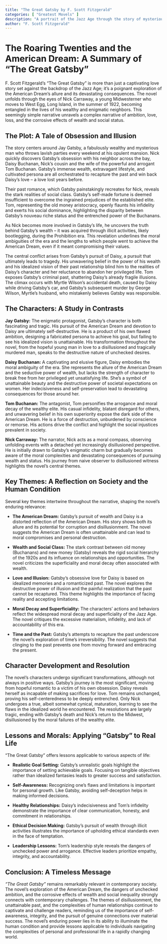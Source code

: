 ```yaml
---
title: "The Great Gatsby by F. Scott Fitzgerald"
categories: [ "Greatest Movels" ]
description: "A portrait of the Jazz Age through the story of mysterious millionaire Jay Gatsby and his obsession with Daisy Buchanan."
author: "F. Scott Fitzgerald"
---
```

# The Roaring Twenties and the American Dream: A Summary of "The Great Gatsby"

F. Scott Fitzgerald's "The Great Gatsby" is more than just a captivating love story set against the backdrop of the Jazz Age; it's a poignant exploration of the American Dream's allure and its devastating consequences.  The novel unfolds through the eyes of Nick Carraway, a young Midwesterner who moves to West Egg, Long Island, in the summer of 1922, becoming entangled in the lives of his wealthy and enigmatic neighbors.  This seemingly simple narrative unravels a complex narrative of ambition, love, loss, and the corrosive effects of wealth and social status.

## The Plot: A Tale of Obsession and Illusion

The story centers around Jay Gatsby, a fabulously wealthy and mysterious man who throws lavish parties every weekend at his opulent mansion. Nick quickly discovers Gatsby's obsession with his neighbor across the bay, Daisy Buchanan, Nick's cousin and the wife of the powerful and arrogant Tom Buchanan. Gatsby's immense wealth, extravagant lifestyle, and cultivated persona are all orchestrated to recapture the past and win back Daisy's love – a love lost years before.

Their past romance, which Gatsby painstakingly recreates for Nick, reveals the stark realities of social class.  Gatsby's self-made fortune is deemed insufficient to overcome the ingrained prejudices of the established elite.  Tom, representing the old money aristocracy, openly flaunts his infidelity and exerts his social dominance, highlighting the disparity between Gatsby's nouveau riche status and the entrenched power of the Buchanans.

As Nick becomes more involved in Gatsby's life, he uncovers the truth behind Gatsby's wealth – it was acquired through illicit activities, likely bootlegging, during the Prohibition era. This revelation underlines the moral ambiguities of the era and the lengths to which people went to achieve the American Dream, even if it meant compromising their values.

The central conflict arises from Gatsby's pursuit of Daisy, a pursuit that ultimately leads to tragedy. His unwavering belief in the power of his wealth and his idealized vision of their past relationship blind him to the realities of Daisy's character and her reluctance to abandon her privileged life. Tom exposes Gatsby's criminal past, shattering Daisy's already fragile illusions. The climax occurs with Myrtle Wilson's accidental death, caused by Daisy while driving Gatsby's car, and Gatsby's subsequent murder by George Wilson, Myrtle's husband, who mistakenly believes Gatsby was responsible.

## The Characters: A Study in Contrasts

**Jay Gatsby:** The enigmatic protagonist, Gatsby's character is both fascinating and tragic. His pursuit of the American Dream and devotion to Daisy are ultimately self-destructive. He is a product of his own flawed ambition, designing a fabricated persona to achieve his goal, but failing to see his idealized vision is unattainable. His transformation throughout the novel, from the hopeful young man in love to a disillusioned and tragically murdered man, speaks to the destructive nature of unchecked desires.

**Daisy Buchanan:** A captivating and elusive figure, Daisy embodies the moral ambiguity of the era. She represents the allure of the American Dream and the seductive power of wealth, but lacks the strength of character to break free from her privileged yet unsatisfying life.  She's a symbol of unattainable beauty and the destructive power of societal expectations on women.  Her indecisiveness and self-preservation lead to devastating consequences for those around her.

**Tom Buchanan:**  The antagonist, Tom personifies the arrogance and moral decay of the wealthy elite.  His casual infidelity, blatant disregard for others, and unwavering belief in his own superiority expose the dark side of the American Dream.  He is a force of destruction, unburdened by conscience or remorse.  His actions drive the conflict and highlight the social injustices prevalent in society.

**Nick Carraway:** The narrator, Nick acts as a moral compass, observing unfolding events with a detached yet increasingly disillusioned perspective. He is initially drawn to Gatsby's enigmatic charm but gradually becomes aware of the moral complexities and devastating consequences of pursuing wealth and status. His journey from naive observer to disillusioned witness highlights the novel's central themes.

## Key Themes: A Reflection on Society and the Human Condition

Several key themes intertwine throughout the narrative, shaping the novel's enduring relevance:

* **The American Dream:** Gatsby's pursuit of wealth and Daisy is a distorted reflection of the American Dream. His story shows both its allure and its potential for corruption and disillusionment. The novel suggests the American Dream is often unattainable and can lead to moral compromises and personal destruction.

* **Wealth and Social Class:** The stark contrast between old money (Buchanans) and new money (Gatsby) reveals the rigid social hierarchy of the 1920s and its influence on relationships and opportunities.  The novel criticizes the superficiality and moral decay often associated with wealth.

* **Love and Illusion:** Gatsby's obsessive love for Daisy is based on idealized memories and a romanticized past.  The novel explores the destructive power of illusion and the painful realization that the past cannot be recaptured.  This theme highlights the importance of facing reality and accepting limitations.

* **Moral Decay and Superficiality:** The characters' actions and behaviors reflect the widespread moral decay and superficiality of the Jazz Age. The novel critiques the excessive materialism, infidelity, and lack of accountability of this era.

* **Time and the Past:** Gatsby's attempts to recapture the past underscore the novel's exploration of time's irreversibility. The novel suggests that clinging to the past prevents one from moving forward and embracing the present.

## Character Development and Resolution

The novel's characters undergo significant transformations, although not always in positive ways.  Gatsby’s journey is the most significant, moving from hopeful romantic to a victim of his own obsession.  Daisy reveals herself as incapable of making sacrifices for love. Tom remains unchanged, proving his self-centeredness to be deeply entrenched. Only Nick undergoes a true, albeit somewhat cynical, maturation, learning to see the flaws in the idealized world he encountered.  The resolutions are largely tragic, ending with Gatsby's death and Nick's return to the Midwest, disillusioned by the moral failures of the wealthy elite.


## Lessons and Morals: Applying "Gatsby" to Real Life

"The Great Gatsby" offers lessons applicable to various aspects of life:

* **Realistic Goal Setting:** Gatsby's unrealistic goals highlight the importance of setting achievable goals.  Focusing on tangible objectives rather than idealized fantasies leads to greater success and satisfaction.

* **Self-Awareness:** Recognizing one's flaws and limitations is important for personal growth. Like Gatsby, avoiding self-deception helps in making informed decisions.

* **Healthy Relationships:** Daisy's indecisiveness and Tom's infidelity demonstrate the importance of clear communication, honesty, and commitment in relationships.

* **Ethical Decision Making:** Gatsby's pursuit of wealth through illicit activities illustrates the importance of upholding ethical standards even in the face of temptation.

* **Leadership Lessons:** Tom's leadership style reveals the dangers of unchecked power and arrogance. Effective leaders prioritize empathy, integrity, and accountability.


## Conclusion: A Timeless Message

*"The Great Gatsby"* remains remarkably relevant in contemporary society. The novel's exploration of the American Dream, the dangers of unchecked ambition, and the corrosive effects of wealth and social inequality strongly connects with contemporary challenges. The themes of disillusionment, the unattainable past, and the complexities of human relationships continue to captivate and challenge readers, reminding us of the importance of self-awareness, integrity, and the pursuit of genuine connections over material success. The novel's enduring power lies in its ability to illuminate the human condition and provide lessons applicable to individuals navigating the complexities of personal and professional life in a rapidly changing world.

